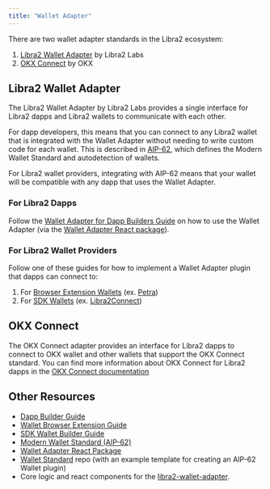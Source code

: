 ```yaml
---
title: "Wallet Adapter"
---
```


There are two wallet adapter standards in the Libra2 ecosystem:

1. [Libra2 Wallet Adapter](#libra2-wallet-adapter) by Libra2 Labs
2. [OKX Connect](#okx-connect) by OKX

## Libra2 Wallet Adapter

The Libra2 Wallet Adapter by Libra2 Labs provides a single interface for Libra2
dapps and Libra2 wallets to communicate with each other.

For dapp developers, this means that you can connect to any Libra2 wallet that is
integrated with the Wallet Adapter without needing to write custom code for each
wallet.  This is described in [AIP-62](https://github.com/libra2-foundation/AIPs/blob/main/aips/aip-62.md),
which defines the Modern Wallet Standard and autodetection of wallets.

For Libra2 wallet providers, integrating with AIP-62 means that your wallet will
be compatible with any dapp that uses the Wallet Adapter.

### For Libra2 Dapps

Follow the [Wallet Adapter for Dapp Builders Guide](/build/sdks/wallet-adapter/dapp) on how to use the
Wallet Adapter (via the [Wallet Adapter React package](https://github.com/libra2org/libra2-wallet-adapter/tree/main/packages/wallet-adapter-react)).

### For Libra2 Wallet Providers

Follow one of these guides for how to implement a Wallet Adapter plugin that
dapps can connect to:

1. For [Browser Extension Wallets](/build/sdks/wallet-adapter/browser-extension-wallets) (ex. [Petra](https://chromewebstore.google.com/detail/petra-libra2-wallet/ejjladinnckdgjemekebdpeokbikhfci?hl=en))
2. For [SDK Wallets](/build/sdks/wallet-adapter/wallets) (ex. [Libra2Connect](https://libra2connect.app))

## OKX Connect

The OKX Connect adapter provides an interface for Libra2 dapps to connect to OKX
wallet and other wallets that support the OKX Connect standard.  You can find
more information about OKX Connect for Libra2 dapps in the [OKX Connect documentation](https://web3.okx.com/build/dev-docs/sdks/app-connect-libra2)

## Other Resources

- [Dapp Builder Guide](/build/sdks/wallet-adapter/dapp)
- [Wallet Browser Extension Guide](/build/sdks/wallet-adapter/browser-extension-wallets)
- [SDK Wallet Builder Guide](/build/sdks/wallet-adapter/wallets)
- [Modern Wallet Standard (AIP-62)](https://github.com/libra2-foundation/AIPs/blob/1bd0c41971701e54cf35da86c2877e58be61ee38/aips/aip-62.md)
- [Wallet Adapter React Package](https://github.com/libra2org/libra2-wallet-adapter/tree/main/packages/wallet-adapter-react)
- [Wallet Standard](https://github.com/libra2org/wallet-standard/tree/main) repo (with an example template for creating an AIP-62 Wallet plugin)
- Core logic and react components for the [libra2-wallet-adapter](https://github.com/libra2org/libra2-wallet-adapter).
